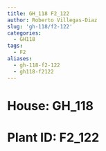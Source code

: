 ```yaml
---
title: GH_118 F2_122
author: Roberto Villegas-Diaz
slug: 'gh-118/f2-122'
categories:
  - GH118
tags:
  - F2
aliases:
  - gh-118-f2-122
  - gh118-f2122
---
```


# **House**: GH_118
# **Plant ID**: F2_122
